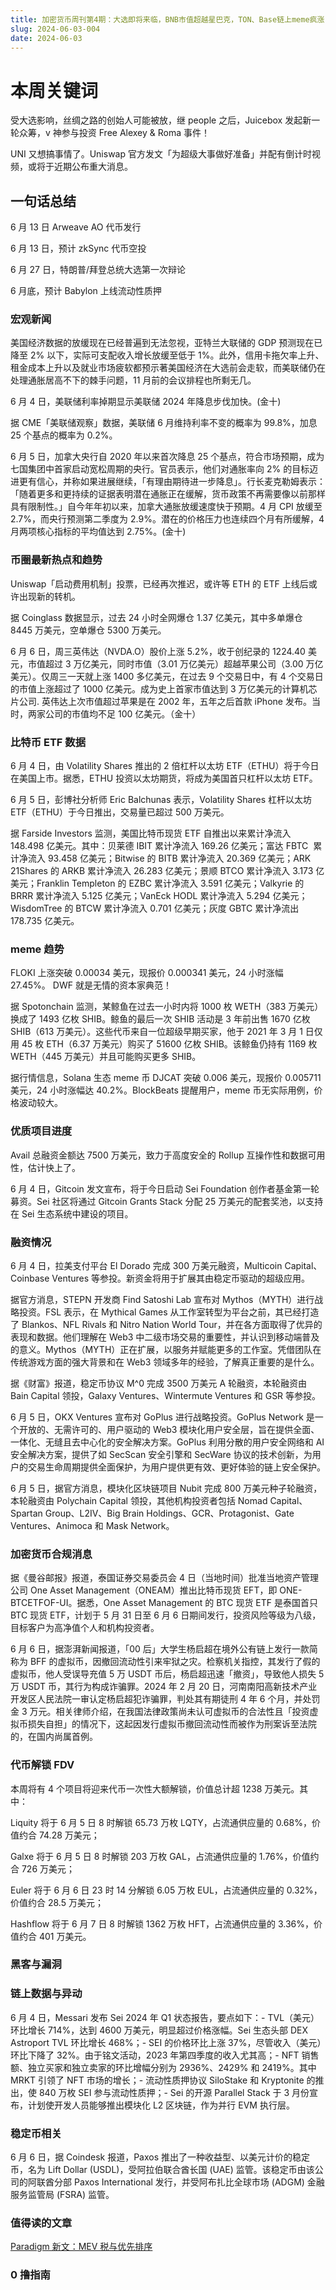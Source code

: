 ```yaml
---
title: 加密货币周刊第4期：大选即将来临，BNB市值超越星巴克，TON、Base链上meme疯涨！
slug: 2024-06-03-004
date: 2024-06-03
---
```


# 本周关键词

受大选影响，丝绸之路的创始人可能被放，继 people 之后，Juicebox 发起新一轮众筹，v 神参与投资 Free Alexey & Roma 事件！

UNI 又想搞事情了。Uniswap 官方发文「为超级大事做好准备」并配有倒计时视频，或将于近期公布重大消息。

## 一句话总结

6 月 13 日 Arweave AO 代币发行

6 月 13 日，预计 zkSync 代币空投

6 月 27 日，特朗普/拜登总统大选第一次辩论

6 月底，预计 Babylon 上线流动性质押

### 宏观新闻

美国经济数据的放缓现在已经普遍到无法忽视，亚特兰大联储的 GDP 预测现在已降至 2% 以下，实际可支配收入增长放缓至低于 1%。此外，信用卡拖欠率上升、租金成本上升以及就业市场疲软都预示著美国经济在大选前会走软，而美联储仍在处理通胀居高不下的棘手问题，11 月前的会议排程也所剩无几。

6 月 4 日，美联储利率掉期显示美联储 2024 年降息步伐加快。(金十)

据 CME「美联储观察」数据，美联储 6 月维持利率不变的概率为 99.8%，加息 25 个基点的概率为 0.2%。

6 月 5 日，加拿大央行自 2020 年以来首次降息 25 个基点，符合市场预期，成为七国集团中首家启动宽松周期的央行。官员表示，他们对通胀率向 2% 的目标迈进更有信心，并称如果进展继续，「有理由期待进一步降息」。行长麦克勒姆表示：「随着更多和更持续的证据表明潜在通胀正在缓解，货币政策不再需要像以前那样具有限制性。」自今年年初以来，加拿大通胀放缓速度快于预期。4 月 CPI 放缓至 2.7%，而央行预测第二季度为 2.9%。潜在的价格压力也连续四个月有所缓解，4 月两项核心指标的平均值达到 2.75%。(金十)

### 币圈最新热点和趋势

Uniswap「启动费用机制」投票，已经再次推迟，或许等 ETH 的 ETF 上线后或许出现新的转机。

据 Coinglass 数据显示，过去 24 小时全网爆仓 1.37 亿美元，其中多单爆仓 8445 万美元，空单爆仓 5300 万美元。

6 月 6 日，周三英伟达（NVDA.O）股价上涨 5.2%，收于创纪录的 1224.40 美元，市值超过 3 万亿美元，同时市值（3.01 万亿美元）超越苹果公司（3.00 万亿美元）。仅周三一天就上涨 1400 多亿美元，在过去 9 个交易日中，有 4 个交易日的市值上涨超过了 1000 亿美元。成为史上首家市值达到 3 万亿美元的计算机芯片公司. 英伟达上次市值超过苹果是在 2002 年，五年之后首款 iPhone 发布。当时，两家公司的市值均不足 100 亿美元。（金十）

### 比特币 ETF 数据

6 月 4 日，由 Volatility Shares 推出的 2 倍杠杆以太坊 ETF（ETHU）将于今日在美国上市。据悉，ETHU 投资以太坊期货，将成为美国首只杠杆以太坊 ETF。

6 月 5 日，彭博社分析师 Eric Balchunas 表示，Volatility Shares 杠杆以太坊 ETF（ETHU）于今日推出，交易量已超过 500 万美元。

据 Farside Investors 监测，美国比特币现货 ETF 自推出以来累计净流入 148.498 亿美元。其中：贝莱德 IBIT 累计净流入 169.26 亿美元；富达 FBTC &nbsp;累计净流入 93.458 亿美元；Bitwise 的 BITB 累计净流入 20.369 亿美元；ARK 21Shares 的 ARKB 累计净流入 26.283 亿美元；景顺 BTCO 累计净流入 3.173 亿美元；Franklin Templeton 的 EZBC 累计净流入 3.591 亿美元；Valkyrie 的 BRRR 累计净流入 5.125 亿美元；VanEck HODL 累计净流入 5.294 亿美元；WisdomTree 的 BTCW 累计净流入 0.701 亿美元；灰度 GBTC 累计净流出 178.735 亿美元。

### meme 趋势

FLOKI 上涨突破 0.00034 美元，现报价 0.000341 美元，24 小时涨幅 27.45%。 DWF 就是无情的资本家典范！

据 Spotonchain 监测，某鲸鱼在过去一小时内将 1000 枚 WETH（383 万美元）换成了 1493 亿枚 SHIB。鲸鱼的最后一次 SHIB 活动是 3 年前出售 1670 亿枚 SHIB（613 万美元）。这些代币来自一位超级早期买家，他于 2021 年 3 月 1 日仅用 45 枚 ETH（6.37 万美元）购买了 51600 亿枚 SHIB。该鲸鱼仍持有 1169 枚 WETH（445 万美元）并且可能购买更多 SHIB。

据行情信息，Solana 生态 meme 币 DJCAT 突破 0.006 美元，现报价 0.005711 美元，24 小时涨幅达 40.2%。BlockBeats 提醒用户，meme 币无实际用例，价格波动较大。

### 优质项目进度

Avail 总融资金额达 7500 万美元，致力于高度安全的 Rollup 互操作性和数据可用性，估计快上了。

6 月 4 日，Gitcoin 发文宣布，将于今日启动 Sei Foundation 创作者基金第一轮募资。Sei 社区将通过 Gitcoin Grants Stack 分配 25 万美元的配套奖池，以支持在 Sei 生态系统中建设的项目。

### 融资情况

6 月 4 日，拉美支付平台 El Dorado 完成 300 万美元融资，Multicoin Capital、Coinbase Ventures 等参投。新资金将用于扩展其由稳定币驱动的超级应用。

据官方消息，STEPN 开发商 Find Satoshi Lab 宣布对 Mythos（MYTH）进行战略投资。FSL 表示，在 Mythical Games 从工作室转型为平台之前，其已经打造了 Blankos、NFL Rivals 和 Nitro Nation World Tour，并在各方面取得了优异的表现和数据。他们理解在 Web3 中二级市场交易的重要性，并认识到移动端普及的意义。Mythos（MYTH）正在扩展，以服务并赋能更多的工作室。凭借团队在传统游戏方面的强大背景和在 Web3 领域多年的经验，了解真正重要的是什么。

据《财富》报道，稳定币协议 M^0 完成 3500 万美元 A 轮融资，本轮融资由 Bain Capital 领投，Galaxy Ventures、Wintermute Ventures 和 GSR 等参投。

6 月 5 日，OKX Ventures 宣布对 GoPlus 进行战略投资。GoPlus Network 是一个开放的、无需许可的、用户驱动的 Web3 模块化用户安全层，旨在提供全面、一体化、无缝且去中心化的安全解决方案。GoPlus 利用分散的用户安全网络和 AI 安全解决方案，提供了如 SecScan 安全引擎和 SecWare 协议的技术创新，为用户的交易生命周期提供全面保护，为用户提供更有效、更好体验的链上安全保护。

6 月 5 日，据官方消息，模块化区块链项目 Nubit 完成 800 万美元种子轮融资，本轮融资由 Polychain Capital 领投，其他机构投资者包括 Nomad Capital、Spartan Group、L2IV、Big Brain Holdings、GCR、Protagonist、Gate Ventures、Animoca 和 Mask Network。

### 加密货币合规消息

据《曼谷邮报》报道，泰国证券交易委员会 4 日（当地时间）批准当地资产管理公司 One Asset Management（ONEAM）推出比特币现货 EFT，即 ONE-BTCETFOF-UI。据悉，One Asset Management 的 BTC 现货 ETF 是泰国首只 BTC 现货 ETF，计划于 5 月 31 日至 6 月 6 日期间发行，投资风险等级为八级，目标客户为高净值个人和机构投资者。

6 月 6 日，据澎湃新闻报道，「00 后」大学生杨启超在境外公有链上发行一款简称为 BFF 的虚拟币，因撤回流动性引来牢狱之灾。检察机关指控，其发行了假的虚拟币，他人受误导充值 5 万 USDT 币后，杨启超迅速「撤资」，导致他人损失 5 万 USDT 币，其行为构成诈骗罪。2024 年 2 月 20 日，河南南阳高新技术产业开发区人民法院一审认定杨启超犯诈骗罪，判处其有期徒刑 4 年 6 个月，并处罚金 3 万元。相关律师介绍，在我国法律政策尚未认可虚拟币的合法性且「投资虚拟币损失自担」的情况下，这起因发行虚拟币撤回流动性而被作为刑案诉至法院的，在国内尚属首例。

### 代币解锁 FDV

本周将有 4 个项目将迎来代币一次性大额解锁，价值总计超 1238 万美元。其中：

Liquity 将于 6 月 5 日 8 时解锁 65.73 万枚 LQTY，占流通供应量的 0.68%，价值约合 74.28 万美元；

Galxe 将于 6 月 5 日 8 时解锁 203 万枚 GAL，占流通供应量的 1.76%，价值约合 726 万美元；

Euler 将于 6 月 6 日 23 时 14 分解锁 6.05 万枚 EUL，占流通供应量的 0.32%，价值约合 28.5 万美元；

Hashflow 将于 6 月 7 日 8 时解锁 1362 万枚 HFT，占流通供应量的 3.36%，价值约合 401 万美元。

### 黑客与漏洞

### 链上数据与异动

6 月 4 日，Messari 发布 Sei 2024 年 Q1 状态报告，要点如下：- TVL（美元）环比增长 714%，达到 4600 万美元，明显超过价格涨幅。Sei 生态头部 DEX Astroport TVL 环比增长 468%；- SEI 的价格环比上涨 37%，尽管收入（美元）环比下降了 32%。由于铭文活动，2023 年第四季度的收入尤其高；- NFT 销售额、独立买家和独立卖家的环比增幅分别为 2936%、2429% 和 2419%。其中 MRKT 引领了 NFT 市场的增长；- 流动性质押协议 SiloStake 和 Kryptonite 的推出，使 840 万枚 SEI 参与流动性质押；- Sei 的开源 Parallel Stack 于 3 月份宣布，计划使开发人员能够推出模块化 L2 区块链，作为并行 EVM 执行层。

### 稳定币相关

6 月 6 日，据 Coindesk 报道，Paxos 推出了一种收益型、以美元计价的稳定币，名为 Lift Dollar (USDL)，受阿拉伯联合酋长国 (UAE) 监管。该稳定币由该公司的阿联酋分部 Paxos International 发行，并受阿布扎比全球市场 (ADGM) 金融服务监管局 (FSRA) 监管。

### 值得读的文章

[Paradigm 新文：MEV 税与优先排序](https://www.theblockbeats.info/news/53765?from=kkdemian)

### 0 撸指南
